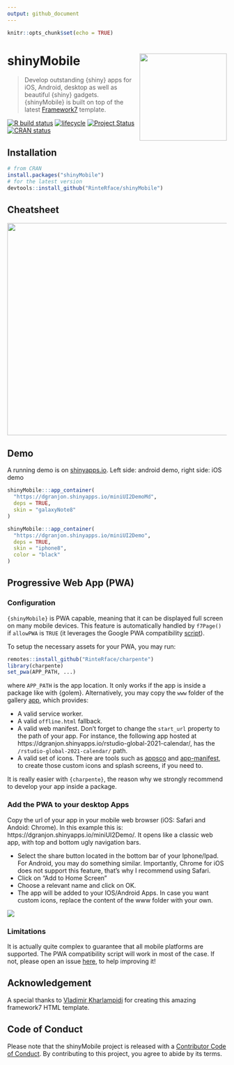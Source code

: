 ```yaml
---
output: github_document
---
```


```r
knitr::opts_chunk$set(echo = TRUE)
```

# shinyMobile <img src="man/figures/logo.png" width="200px" align="right"/>


> Develop outstanding {shiny} apps for iOS, Android, desktop as well as beautiful {shiny} gadgets. 
{shinyMobile} is built on top of the latest [Framework7](https://framework7.io) template.

[![R build status](https://github.com/RinteRface/shinyMobile/workflows/R-CMD-check/badge.svg)](https://github.com/RinteRface/shinyMobile/actions)
[![lifecycle](https://img.shields.io/badge/lifecycle-maturing-ff69b4.svg)](https://www.tidyverse.org/lifecycle/#maturing)
[![Project Status](https://www.repostatus.org/badges/latest/wip.svg)](https://www.repostatus.org/#wip)
[![CRAN status](https://www.r-pkg.org/badges/version/shinyMobile)](https://cran.r-project.org/package=shinyMobile)

## Installation

```r
# from CRAN
install.packages("shinyMobile")
# for the latest version
devtools::install_github("RinteRface/shinyMobile")
```


## Cheatsheet

<a href="https://github.com/RinteRface/cheatsheets/tree/master/shinyMobile"><img src="https://raw.githubusercontent.com/rinterface/cheatsheets/master/shinyMobile/png/shinyMobile1.png" width="630" height="487" style="max-width:100%;"></a>


## Demo

A running demo is on [shinyapps.io](https://dgranjon.shinyapps.io/miniUI2Demo/).
Left side: android demo, right side: iOS demo

```r
shinyMobile:::app_container(
  "https://dgranjon.shinyapps.io/miniUI2DemoMd", 
  deps = TRUE,
  skin = "galaxyNote8"
)

shinyMobile:::app_container(
  "https://dgranjon.shinyapps.io/miniUI2Demo", 
  deps = TRUE,
  skin = "iphone8",
  color = "black"
)
```


## Progressive Web App (PWA)

### Configuration

`{shinyMobile}` is PWA capable, meaning that it can be displayed full screen on many mobile
devices. This feature is automatically handled by `f7Page()` if `allowPWA` is `TRUE` (it leverages the Google PWA compatibility
[script](https://github.com/GoogleChromeLabs/pwacompat)). 

To setup the necessary assets for your PWA, you may run:

```r
remotes::install_github("RinteRface/charpente")
library(charpente)
set_pwa(APP_PATH, ...)
```

where `APP_PATH` is the app location. It only works if the app is inside a package like with
{golem}. Alternatively, you may copy the `www` folder of the gallery [app](https://github.com/RinteRface/shinyMobile/tree/master/inst/examples/gallery/www), which provides:

- A valid service worker.
- A valid `offline.html` fallback.
- A valid web manifest. Don't forget to change the `start_url` property to the path of your app.
For instance, the following app hosted at https://dgranjon.shinyapps.io/rstudio-global-2021-calendar/, has the `/rstudio-global-2021-calendar/` path.
- A valid set of icons. There are tools such as [appsco](https://appsco.pe/developer/splash-screens) and [app-manifest](https://app-manifest.firebaseapp.com), to create 
those custom icons and splash screens, if you need to.

It is really easier with `{charpente}`, the reason why we strongly recommend to develop your app
inside a package.

### Add the PWA to your desktop Apps

Copy the url of your app in your mobile web browser (iOS: Safari and Andoid: Chrome). In this example this is: https://dgranjon.shinyapps.io/miniUI2Demo/. It opens like a classic web app, with top and bottom ugly navigation bars.

- Select the share button located in the bottom bar of your Iphone/Ipad. For Android,
you may do something similar. Importantly, Chrome for iOS does not support this feature, that's why I recommend using Safari.
- Click on "Add to Home Screen"
- Choose a relevant name and click on OK. 
- The app will be added to your IOS/Android Apps. In case you want custom icons, replace the content of the www folder with your own.

<div class="row">
<div class="card">
<a href="#" target="_blank"><img src="man/figures/f7PWA.png"></a>
</div>
</div>

### Limitations
It is actually quite complex to guarantee that all mobile platforms are supported.
The PWA compatibility script will work in most of the case. If not, please open an issue [here](https://github.com/GoogleChromeLabs/pwacompat/issues), to help improving it!


## Acknowledgement

A special thanks to [Vladimir Kharlampidi](https://github.com/nolimits4web) for creating this
amazing framework7 HTML template.


## Code of Conduct
  
  Please note that the shinyMobile project is released with a [Contributor Code of Conduct](https://contributor-covenant.org/version/2/0/CODE_OF_CONDUCT.html). By contributing to this project, you agree to abide by its terms.
